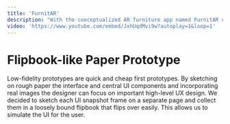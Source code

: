 ```yaml
---
title: 'FurnitAR'
description: "With the conceptualized AR furniture app named FurnitAR one can furnish a room with augmented reality technology. The app allows placing pieces of furniture virtually in one's apartment and allows users to get an accurate impression of the size, design and functionality of the furniture in one's own home."
video: 'https://www.youtube.com/embed/JxhUqdMvi9w?autoplay=1&loop=1'
---
```


# Flipbook-like Paper Prototype

Low-fidelity prototypes are quick and cheap first prototypes. By sketching on rough paper the interface and central UI components and incorporating real images the designer can focus on important high-level UX design.
We decided to sketch each UI snapshot frame on a separate page and collect them in a loosely bound flipbook that flips over easily. This allows us to simulate the UI for the user.

